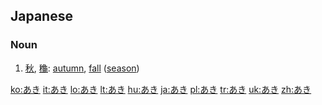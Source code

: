 ==Japanese==

===Noun===
{{ja-noun|h|rom=aki}}

# [[秋]], [[龝]]: [[autumn]], [[fall]] ([[season]])

[[ko:あき]]
[[it:あき]]
[[lo:あき]]
[[lt:あき]]
[[hu:あき]]
[[ja:あき]]
[[pl:あき]]
[[tr:あき]]
[[uk:あき]]
[[zh:あき]]